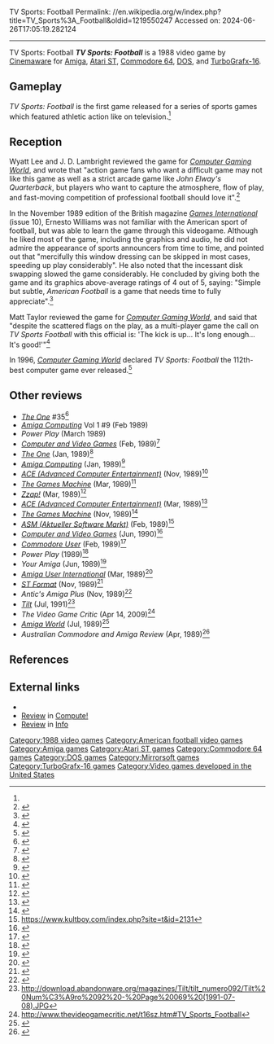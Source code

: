 TV Sports: Football
Permalink: //en.wikipedia.org/w/index.php?title=TV_Sports%3A_Football&oldid=1219550247
Accessed on: 2024-06-26T17:05:19.282124



------
TV Sports: Football
{{Short description|1988 video game}}
{{Infobox video game
| title = ''TV Sports: Football''
| image = TV Sports Football cover.jpg
| caption = 
| developer = [[Cinemaware]]
| publisher = Cinemaware <br> Mirrorsoft <br> Victor Entertainment
| released = {{vgrelease|NA|1988|EU|1989|JP|1991}}
| genre = [[Sports game|Sports]]
| platforms = [[Amiga]], [[Atari ST]], [[Commodore 64]], [[DOS]], [[TurboGrafx-16]]
|alt = 
}}
{{Italic title}}
'''''TV Sports: Football''''' is a 1988 video game by [[Cinemaware]] for [[Amiga]], [[Atari ST]], [[Commodore 64]], [[DOS]], and [[TurboGrafx-16]].

==Gameplay==
''TV Sports: Football'' is the first game released for a series of sports games which featured athletic action like on television.<ref name=cgw150/>

==Reception==
Wyatt Lee and J. D. Lambright reviewed the game for ''[[Computer Gaming World]]'', and wrote that "action game fans who want a difficult game may not like this game as well as a strict arcade game like ''John Elway's Quarterback'', but players who want to capture the atmosphere, flow of play, and fast-moving competition of professional football should love it".<ref name="CGW56">{{cite journal |last1=Lee |first1=Wyatt |last2=Lambright |first2=J. D. |title=Red Dogs and Hot Dogs: Cinemaware Captures The Gridiron |date=February 1989 |volume=1 |issue=56 |pages=30, 49}}</ref>

In the November 1989 edition of the British magazine ''[[Games International]]'' (issue 10), Ernesto Williams was not familiar with the American sport of football, but was able to learn the game through this videogame. Although he liked most of the game, including the graphics and audio, he did not admire the appearance of sports announcers from time to time, and pointed out that "mercifully this window dressing can be skipped in most cases, speeding up play considerably". He also noted that the incessant disk swapping slowed the game considerably. He concluded by giving both the game and its graphics above-average ratings of 4 out of 5, saying: "Simple but subtle, ''American Football'' is a game that needs time to fully appreciate".<ref name=gi>{{cite magazine|last=Williams|first=Ernesto| date=November 1989 |title=TV Sports: Football|journal=[[Games International]]| issue=10|pages=46}}</ref>

Matt Taylor reviewed the game for ''[[Computer Gaming World]]'', and said that "despite the scattered flags on the play, as a multi-player game the call on ''TV Sports Football'' with this official is: 'The kick is up... It's long enough... It's good!'"<ref name="CGW79">{{cite magazine |last=Taylor |first=Matt |title=Live! From NEC -- It's... TV Sports Football for the TurboGrafx-16 |magazine=Computer Gaming World |date=February 1991 |volume=1 |issue=79 |pages=76–77}}</ref>

In 1996, ''[[Computer Gaming World]]'' declared ''TV Sports: Football'' the 112th-best computer game ever released.<ref name=cgw150>{{cite magazine | author=Staff | title=150 Best (and 50 Worst) Games of All Time | magazine=[[Computer Gaming World]] | date=November 1996 | issue=148 | pages=63–65, 68, 72, 74, 76, 78, 80, 84, 88, 90, 94, 98}}</ref>

==Other reviews==
* ''[[The One (magazine)|The One]]'' #35<ref>{{cite web | url=https://archive.org/details/theone-magazine-35/page/n80/mode/2up | title=TheOne Magazine Issue 35 | date=August 1991}}</ref>
* ''[[Amiga Computing]]'' Vol 1 #9 (Feb 1989) 
* ''Power Play'' (March 1989)
* ''[[Computer and Video Games]]'' (Feb, 1989)<ref>{{cite web | url=https://archive.org/details/cvg-magazine-088/page/n29/mode/2up | title=CVG Magazine Issue 088 | date=February 1989}}</ref>
* ''[[The One (magazine)|The One]]'' (Jan, 1989)<ref>{{cite web | url=https://archive.org/details/theone-magazine-04/page/n23/mode/2up | title=TheOne Magazine Issue 04 | date=January 1989}}</ref>
* ''[[Amiga Computing]]'' (Jan, 1989)<ref>{{cite web | url=https://amigareviews.leveluphost.com/tvsporfo.htm#tvsportsfootballac | title=Amiga Reviews: TV Sports Football}}</ref>
* ''[[ACE (Advanced Computer Entertainment)]]'' (Nov, 1989)<ref>{{cite web | url=https://archive.org/details/ace-magazine-26/page/n99/mode/2up | title=ACE Magazine Issue 26 | date=November 1989}}</ref>
* ''[[The Games Machine]]'' (Mar, 1989)<ref>{{cite web | url=https://archive.org/stream/thegamesmachine-magazine-16/TheGamesMachine_16#page/n39/mode/2up | title=The Games Machine Magazine Issue 16}}</ref>
* ''[[Zzap!64|Zzap!]]'' (Mar, 1989)<ref>{{cite web | url=https://archive.org/details/zzap64-magazine-047/page/nNaN/mode/2up | title=ZZap!64 Magazine Issue 047 | date=March 1989}}</ref>
* ''[[ACE (Advanced Computer Entertainment)]]'' (Mar, 1989)<ref>{{cite web | url=https://archive.org/details/ace-magazine-18/page/n39/mode/2up | title=ACE Magazine Issue 18 | date=March 1989}}</ref>
* ''[[The Games Machine]]'' (Nov, 1989)<ref>{{cite web | url=https://archive.org/details/the-games-machine-24/page/n84/mode/2up | title=The Games Machine Issue 24}}</ref>
* ''[[ASM (Aktueller Software Markt)]]'' (Feb, 1989)<ref>https://www.kultboy.com/index.php?site=t&id=2131</ref>
* ''[[Computer and Video Games]]'' (Jun, 1990)<ref>{{cite web | url=https://archive.org/details/cvg-magazine-103/page/n71/mode/2up | title=CVG Magazine Issue 103 | date=June 1990}}</ref>
* ''[[Commodore User]]'' (Feb, 1989)<ref>{{cite web | url=https://archive.org/details/commodore-user-magazine-65/page/n53/mode/2up | title=Commodore User Magazine Issue 65 | date=February 1989}}</ref>
* ''Power Play'' (1989)<ref>{{cite web | url=http://www.kultpower.de/archiv/heft_powerplay_1989-beste-spiele_seite108 | title=Kultpower Archiv: Komplettscan Powerplay best of 1989}}</ref>
* ''Your Amiga'' (Jun, 1989)<ref>{{cite web | url=http://amr.abime.net/review_4964 | title=TV Sports: Football review from Your Amiga (Jun 1989) - Amiga Magazine Rack}}</ref>
* ''[[Amiga User International]]'' (Mar, 1989)<ref>{{cite web | url=http://amr.abime.net/review_7234 | title=TV Sports Football review from AUI Vol 3 No 3 (Mar 1989) - Amiga Magazine Rack}}</ref>
* ''[[ST Format]]'' (Nov, 1989)<ref>{{cite web | url=http://www.atarimania.com/atari-magazine-issue-st-format-issue-04_1873.html | title=ST Format (Issue 04) - November - 1989: Atari magazine scans, PDF}}</ref>
* ''Antic's Amiga Plus'' (Nov, 1989)<ref>{{cite web | url=https://archive.org/details/Antics_AMIGA_Plus_Volume_1_Number_4_1989-08_Antic_Publishing_US/page/n71/mode/2up | title=Antic's AMIGA Plus - Volume 1 Number 4 (1989-08)(Antic Publishing)(US) | date=August 1989}}</ref>
* ''[[Tilt (French magazine)|Tilt]]'' (Jul, 1991)<ref>http://download.abandonware.org/magazines/Tilt/tilt_numero092/Tilt%20Num%C3%A9ro%2092%20-%20Page%20069%20(1991-07-08).JPG</ref>
* ''The Video Game Critic'' (Apr 14, 2009)<ref>http://www.thevideogamecritic.net/t16sz.htm#TV_Sports_Football</ref>
* ''[[Amiga World]]'' (Jul, 1989)<ref>{{cite web | url=https://archive.org/details/amiga-world-1989-07/page/n70/mode/2up | title=Amiga World Magazine (July 1989) | date=July 1989}}</ref>
* ''Australian Commodore and Amiga Review'' (Apr, 1989)<ref>{{cite web | url=https://archive.org/details/Australian_Commodore_and_Amiga_Review_The_Volume_6_Issue_4_1989-04_Saturday_Magazine_AU/page/n23/mode/2up | title=Australian Commodore and Amiga Review, the - Volume 6 Issue 4 (1989-04) (Saturday Magazine) (AU) | date=April 1989}}</ref>

==References==
{{Reflist}}

==External links==
* {{moby game|id=/tv-sports-football}}
* [https://archive.org/details/1990-05-compute-magazine/page/n89/mode/2up Review] in [[Compute!]]
* [https://archive.org/details/info-magazine-25/Info_Issue_25_1989_Mar_Apr/page/n49/mode/2up Review] in [[.info (magazine)|Info]]

{{Cinemaware}}
{{Authority control}}

[[Category:1988 video games]]
[[Category:American football video games]]
[[Category:Amiga games]]
[[Category:Atari ST games]]
[[Category:Commodore 64 games]]
[[Category:DOS games]]
[[Category:Mirrorsoft games]]
[[Category:TurboGrafx-16 games]]
[[Category:Video games developed in the United States]]
{{amfoot-videogame-stub}}
